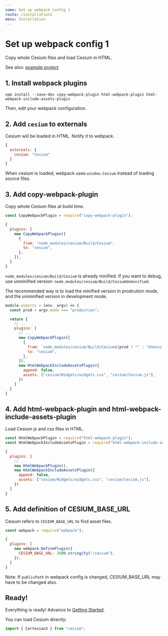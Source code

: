 ```yaml
---
name: Set up webpack config 1
route: /installation1
menu: Installation
---
```


# Set up webpack config 1

Copy whole Cesium files and load Cesium in HTML.

See also: [example project](https://github.com/darwin-education/resium/tree/master/example)

## 1. Install webpack plugins

```
npm install --save-dev copy-webpack-plugin html-webpack-plugin html-webpack-include-assets-plugin
```

Then, edit your webpack configuration.

## 2. Add `cesium` to externals

Cesium will be loaded in HTML. Notify it to webpack.

```js
{
  externals: {
    cesium: "Cesium"
  }
}
```

When cesium is loaded, webpack uses `window.Cesium` instead of loading source files.

## 3. Add copy-webpack-plugin

Copy whole Cesium files at build time.

```js
const CopyWebpackPlugin = require("copy-webpack-plugin");
```

```js
{
  plugins: [
    new CopyWebpackPlugin([
      {
        from: "node_modules/cesium/Build/Cesium",
        to: "cesium",
      },
    ]),
  ]
}
```

`node_modules/cesium/Build/Cesium` is already minified. If you want to debug, use unminified version: `node_modules/cesium/Build/CesiumUnminified`.

The recommended way is to load the minified version in prodcution mode, and the unminified version in development mode.

```js
module.exports = (env, argv) => {
  const prod = argv.mode === "production";

  return {
    // ...
    plugins: [
      // ...
      new CopyWebpackPlugin([
        {
          from: `node_modules/cesium/Build/Cesium${prod ? "" : "Unminified"}`,
          to: "cesium",
        },
      ]),
      new HtmlWebpackIncludeAssetsPlugin({
        append: false,
        assets: ["cesium/Widgets/widgets.css", "cesium/Cesium.js"],
      })
    ]
  }
}
```

## 4. Add html-webpack-plugin and html-webpack-include-assets-plugin

Load Cesium js and css files in HTML.

```js
const HtmlWebpackPlugin = require("html-webpack-plugin");
const HtmlWebpackIncludeAssetsPlugin = require("html-webpack-include-assets-plugin");
```

```js
{
  plugins: [
    // ...
    new HtmlWebpackPlugin(),
    new HtmlWebpackIncludeAssetsPlugin({
      append: false,
      assets: ["cesium/Widgets/widgets.css", "cesium/Cesium.js"],
    })
  ]
}
```

## 5. Add definition of CESIUM_BASE_URL

Cesium refers to `CESIUM_BASE_URL` to find asset files.

```js
const webpack = require("webpack");
```

```js
{
  plugins: [
    new webpack.DefinePlugin({
      CESIUM_BASE_URL: JSON.stringify("/cesium"),
    }),
  ]
}
```

Note: If `publicPath` in webpack config is changed, CESIUM_BASE_URL may have to be changed also.

## Ready!

Everything is ready! Advance to [Getting Started](/getting_started).

You can load Cesium directly:

```js
import { Cartesian3 } from "cesium";
```
